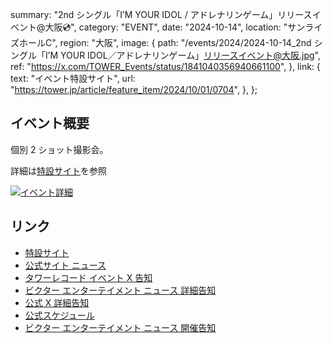   summary: "2nd シングル「I’M YOUR IDOL / アドレナリンゲーム」リリースイベント@大阪💿",
  category: "EVENT",
  date: "2024-10-14",
  location: "サンライズホールC",
  region: "大阪",
  image: {
    path: "/events/2024/2024-10-14_2nd シングル「I’M YOUR IDOL／アドレナリンゲーム」リリースイベント@大阪.jpg",
    ref: "https://x.com/TOWER_Events/status/1841040356940661100",
  },
  link: {
    text: "イベント特設サイト",
    url: "https://tower.jp/article/feature_item/2024/10/01/0704",
  },
};

## イベント概要

個別 2 ショット撮影会。

詳細は[特設サイト](https://tower.jp/article/feature_item/2024/10/01/0704)を参照

[![イベント詳細](/events/2024/2024-10-14_2nd%20シングル「I’M%20YOUR%20IDOL／アドレナリンゲーム」リリースイベント@大阪_2.jpg)](/events/2024/2024-10-14_2nd%20シングル「I’M%20YOUR%20IDOL／アドレナリンゲーム」リリースイベント@大阪_2.jpg)

## リンク

- [特設サイト](https://tower.jp/article/feature_item/2024/10/01/0704)
- [公式サイト ニュース](https://takanenonadeshiko.jp/高嶺のなでしこ-2ndシングル「im-your-idol-アドレナリンゲ-2/)
- [タワーレコード イベント X 告知](https://x.com/TOWER_Events/status/1841040356940661100)
- [ビクター エンターテイメント ニュース 詳細告知](https://www.jvcmusic.co.jp/-/News/A028511/26.html)
- [公式 X 詳細告知](https://x.com/takanenofficial/status/1841040836337050069)
- [公式スケジュール](https://takanenonadeshiko.jp/events/event/2ndシングル「タイトル未定」リリースイベント/)
- [ビクター エンターテイメント ニュース 開催告知](https://www.jvcmusic.co.jp/-/News/A028511/16.html)
